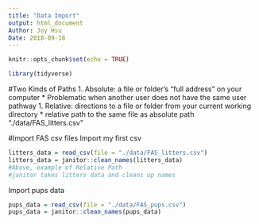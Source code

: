 ```yaml
---
title: "Data Import"
output: html_document
Author: Joy Hsu
Date: 2018-09-18
---
```


```r
knitr::opts_chunk$set(echo = TRUE)

library(tidyverse)
```

#Two Kinds of Paths
1. Absolute: a file or folder’s “full address” on your computer
    * Problematic when another user does not have the same user pathway
1. Relative: directions to a file or folder from your current working directory
    * relative path to the same file as absolute path "./data/FAS_litters.csv"
    
#Import FAS csv files
Import my first csv
```r
litters_data = read_csv(file = "./data/FAS_litters.csv")
litters_data = janitor::clean_names(litters_data)
#Above, example of Relative Path
#janitor takes litters data and cleans up names
```
Import pups data
```r
pups_data = read_csv(file = "./data/FAS_pups.csv")
pups_data = janitor::clean_names(pups_data)
```

